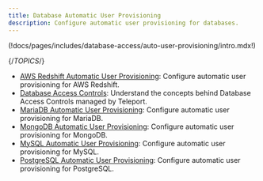 ```yaml
---
title: Database Automatic User Provisioning 
description: Configure automatic user provisioning for databases.
---
```


(!docs/pages/includes/database-access/auto-user-provisioning/intro.mdx!)

{/*TOPICS*/}

- [AWS Redshift Automatic User Provisioning](auto-user-provisioning/aws-redshift.mdx): Configure automatic user provisioning for AWS Redshift.
- [Database Access Controls](auto-user-provisioning/database-access-controls.mdx): Understand the concepts behind Database  Access Controls managed by Teleport.
- [MariaDB Automatic User Provisioning](auto-user-provisioning/mariadb.mdx): Configure automatic user provisioning for MariaDB.
- [MongoDB Automatic User Provisioning](auto-user-provisioning/mongodb.mdx): Configure automatic user provisioning for MongoDB.
- [MySQL Automatic User Provisioning](auto-user-provisioning/mysql.mdx): Configure automatic user provisioning for MySQL.
- [PostgreSQL Automatic User Provisioning](auto-user-provisioning/postgres.mdx): Configure automatic user provisioning for PostgreSQL.

